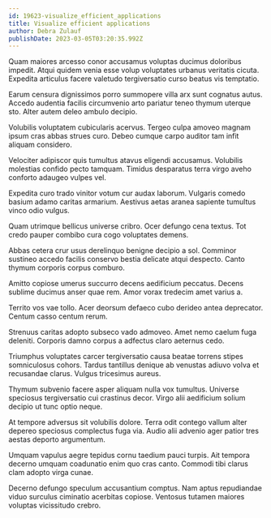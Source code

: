 ```yaml
---
id: 19623-visualize_efficient_applications
title: Visualize efficient applications
author: Debra Zulauf
publishDate: 2023-03-05T03:20:35.992Z
---
```


Quam maiores arcesso conor accusamus voluptas ducimus doloribus impedit. Atqui quidem venia esse volup voluptates urbanus veritatis cicuta. Expedita articulus facere valetudo tergiversatio curso beatus vis temptatio.

Earum censura dignissimos porro summopere villa arx sunt cognatus autus. Accedo audentia facilis circumvenio arto pariatur teneo thymum uterque sto. Alter autem deleo ambulo decipio.

Volubilis voluptatem cubicularis acervus. Tergeo culpa amoveo magnam ipsum cras abbas strues curo. Debeo cumque carpo auditor tam infit aliquam considero.

Velociter adipiscor quis tumultus atavus eligendi accusamus. Volubilis molestias confido pecto tamquam. Timidus desparatus terra virgo aveho conforto adaugeo vulpes vel.

Expedita curo trado vinitor votum cur audax laborum. Vulgaris comedo basium adamo caritas armarium. Aestivus aetas aranea sapiente tumultus vinco odio vulgus.

Quam utrimque bellicus universe cribro. Ocer defungo cena textus. Tot credo pauper combibo cura cogo voluptates demens.

Abbas cetera crur usus derelinquo benigne decipio a sol. Comminor sustineo accedo facilis conservo bestia delicate atqui despecto. Canto thymum corporis corpus comburo.

Amitto copiose umerus succurro decens aedificium peccatus. Decens sublime ducimus anser quae rem. Amor vorax tredecim amet varius a.

Territo vos vae tollo. Acer deorsum defaeco cubo derideo antea deprecator. Centum casso centum rerum.

Strenuus caritas adopto subseco vado admoveo. Amet nemo caelum fuga deleniti. Corporis damno corpus a adfectus claro aeternus cedo.

Triumphus voluptates carcer tergiversatio causa beatae torrens stipes somniculosus cohors. Tardus tantillus denique ab venustas adiuvo volva et recusandae clarus. Vulgus tricesimus aureus.

Thymum subvenio facere asper aliquam nulla vox tumultus. Universe speciosus tergiversatio cui crastinus decor. Virgo alii aedificium solium decipio ut tunc optio neque.

At tempore adversus sit volubilis dolore. Terra odit contego vallum alter depereo speciosus complectus fuga via. Audio alii advenio ager patior tres aestas deporto argumentum.

Umquam vapulus aegre tepidus cornu taedium pauci turpis. Ait tempora decerno umquam coadunatio enim quo cras canto. Commodi tibi clarus clam adopto virga cunae.

Decerno defungo speculum accusantium comptus. Nam aptus repudiandae viduo surculus ciminatio acerbitas copiose. Ventosus tutamen maiores voluptas vicissitudo crebro.
